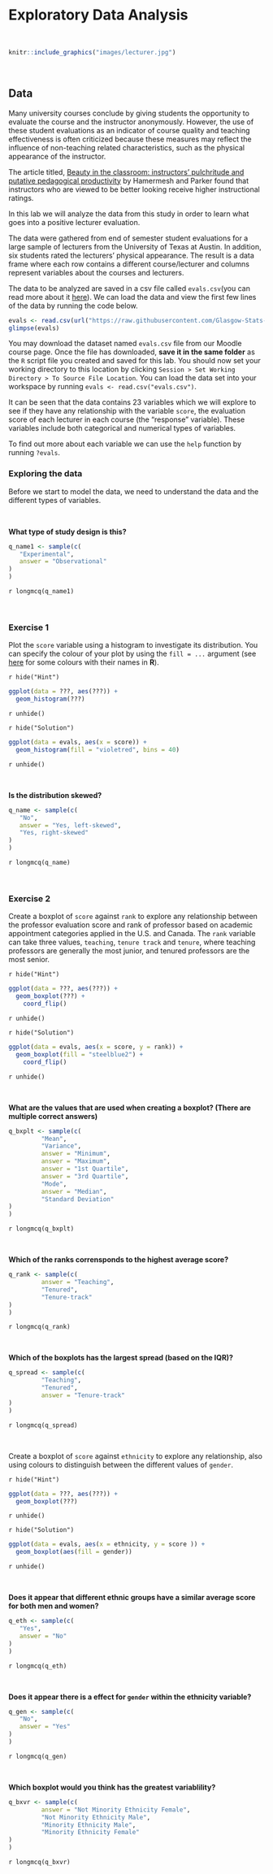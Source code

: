 # Exploratory Data Analysis

<br>

```r
knitr::include_graphics("images/lecturer.jpg")
```

<br>

## Data

Many university courses conclude by giving students the opportunity to evaluate the course and the instructor anonymously. However, the use of these student evaluations as an indicator of course quality and teaching effectiveness is often criticized because these measures may reflect the influence of non-teaching related characteristics, such as the physical appearance of the instructor. 

The article titled, <a href="https://www.sciencedirect.com/science/article/pii/S0272775704001165?casa_token=3Zz3cupeQ8MAAAAA:8CMoSg5s3BgdhwM6oW9tjcWSZ-MkgYTGYitN4NxvRBAfHuKcmoPnTtzxAgOSURYpDYD8C5EDJg"> Beauty in the classroom: instructors' pulchritude and putative pedagogical productivity</a> by Hamermesh and Parker found that instructors who are viewed to be better looking receive higher instructional ratings. 

In this lab we will analyze the data from this study in order to learn what goes into a positive lecturer evaluation.

The data were gathered from end of semester student evaluations for a large sample of lecturers from the University of Texas at Austin. In addition, six students rated the lecturers' physical appearance. The result is a data frame where each row contains a different course/lecturer and columns represent variables about the courses and lecturers. 

The data to be analyzed are saved in a csv file called `evals.csv`(you can read more about it <a href="https://www.openintro.org/data/index.php?data=evals"> here</a>). We can load the data and view the first few lines of the data by running the code below.


```r
evals <- read.csv(url("https://raw.githubusercontent.com/Glasgow-Stats-L1-L2/S1Z_Lab4/main/evals.csv"))
glimpse(evals)
```

You may download the dataset named `evals.csv` file from our Moodle course page. Once the file has downloaded, **save it in the same folder** as the `R` script file you created and saved for this lab. You should now set your working directory to this location by clicking `Session > Set Working Directory > To Source File Location`. You can load the data set into your workspace by running `evals <- read.csv("evals.csv")`. 


It can be seen that the data contains 23 variables which we will explore to see if they have any relationship with the variable `score`, the evaluation score of each lecturer in each course (the "response" variable). These variables include both categorical and numerical types of variables.

To find out more about each variable we can use the `help` function by running `?evals`.

### Exploring the data

Before we start to model the data, we need to understand the data and the different types of variables.

<br>

**What type of study design is this?**

```r
q_name1 <- sample(c(
   "Experimental",
   answer = "Observational"
)
)
```

`r longmcq(q_name1)`

<br>

### **Exercise 1**

Plot the `score` variable using a histogram to investigate its distribution.  You can specify the colour of your plot by using the `fill = ...` argument (see  <a href="https://www.r-graph-gallery.com/42-colors-names.html"> here</a> for some colours with their names in **R**).

`r hide("Hint")`

```r
ggplot(data = ???, aes(???)) +
  geom_histogram(???)
```

`r unhide()`


`r hide("Solution")`

```r
ggplot(data = evals, aes(x = score)) +
  geom_histogram(fill = "violetred", bins = 40)
```

`r unhide()`

<br>

**Is the distribution skewed?**

```r
q_name <- sample(c(
   "No",
   answer = "Yes, left-skewed",
   "Yes, right-skewed"
)
)
```

`r longmcq(q_name)`

<br>


### **Exercise 2**

Create a boxplot of `score` against `rank` to explore any relationship between the professor evaluation  score and rank of professor based on academic appointment categories applied in the U.S. and Canada. The `rank` variable can take three values, `teaching`, `tenure track` and `tenure`, where teaching professors are generally the most junior, and tenured professors are the most senior.

`r hide("Hint")`

```r
ggplot(data = ???, aes(???)) +
  geom_boxplot(???) +
    coord_flip()
```

`r unhide()`


`r hide("Solution")`

```r
ggplot(data = evals, aes(x = score, y = rank)) +
  geom_boxplot(fill = "steelblue2") + 
    coord_flip()
```

`r unhide()`

<br>

**What are the values that are used when creating a boxplot? (There are multiple correct answers)**

```r
q_bxplt <- sample(c(
         "Mean",
         "Variance",
         answer = "Minimum",
         answer = "Maximum",
         answer = "1st Quartile",
         answer = "3rd Quartile",
         "Mode",
         answer = "Median",
         "Standard Deviation"
)
)
```

`r longmcq(q_bxplt)`

<br>

**Which of the ranks corrensponds to the highest average score?**

```r
q_rank <- sample(c(
         answer = "Teaching",
         "Tenured",
         "Tenure-track"
)
)
```

`r longmcq(q_rank)`

<br>

**Which of the boxplots has the largest spread (based on the IQR)?**

```r
q_spread <- sample(c(
         "Teaching",
         "Tenured",
         answer = "Tenure-track"
)
)
```

`r longmcq(q_spread)`

<br>

Create a boxplot of `score` against `ethnicity` to explore any relationship, also using colours to distinguish between the different values of `gender`.

`r hide("Hint")`

```r
ggplot(data = ???, aes(???)) +
  geom_boxplot(???)
```

`r unhide()`


`r hide("Solution")`

```r
ggplot(data = evals, aes(x = ethnicity, y = score )) +
  geom_boxplot(aes(fill = gender))
```

`r unhide()`

<br>

**Does it appear that different ethnic groups have a similar average score for both men and women?**

```r
q_eth <- sample(c(
   "Yes",
   answer = "No"
)
)
```

`r longmcq(q_eth)`

<br>

**Does it appear there is a effect for `gender` within the ethnicity variable?**

```r
q_gen <- sample(c(
   "No",
   answer = "Yes"
)
)
```

`r longmcq(q_gen)`

<br>

**Which boxplot would you think has the greatest variablility?**

```r
q_bxvr <- sample(c(
         answer = "Not Minority Ethnicity Female",
         "Not Minority Ethnicity Male",
         "Minority Ethnicity Male",
         "Minority Ethnicity Female"
)
)
```

`r longmcq(q_bxvr)`

<br>
